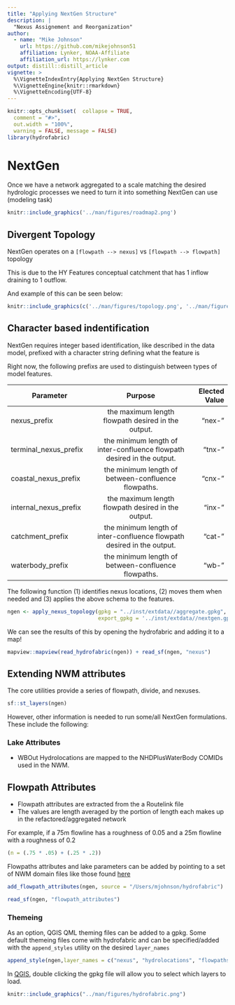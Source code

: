 ```yaml
---
title: "Applying NextGen Structure"
description: |
  "Nexus Assignement and Reorganization"
author:
  - name: "Mike Johnson"
    url: https://github.com/mikejohnson51
    affiliation: Lynker, NOAA-Affiliate
    affiliation_url: https://lynker.com
output: distill::distill_article
vignette: >
  %\VignetteIndexEntry{Applying NextGen Structure}
  %\VignetteEngine{knitr::rmarkdown}
  %\VignetteEncoding{UTF-8}
---
```


```r
knitr::opts_chunk$set(  collapse = TRUE,
  comment = "#>",
  out.width = "100%",
  warning = FALSE, message = FALSE)
library(hydrofabric)
```


# NextGen

Once we have a network aggregated to a scale matching the desired hydrologic processes we need to turn it into something NextGen can use (modeling task)

```r
knitr::include_graphics('../man/figures/roadmap2.png')
```

## Divergent Topology 

NextGen operates on a `[flowpath --> nexus]` vs `[flowpath --> flowpath]` topology

This is due to the HY Features conceptual catchment that has 1 inflow draining to 1 outflow.

And example of this can be seen below:

```r
knitr::include_graphics(c('../man/figures/topology.png', '../man/figures/topology2.png'))
```

## Character based indentification

NextGen requires integer based identification, like described in the data model, prefixed with a character string defining what the feature is

Right now, the following prefixs are used to distinguish between types of model features.

| Parameter        | Purpose           | Elected Value  | 
| ------------- |:-------------:| -----:| 
| nexus_prefix      | the maximum length flowpath desired in the output. | "nex-" |
| terminal_nexus_prefix      | the minimum length of inter-confluence flowpath desired in the output. | "tnx-" |
| coastal_nexus_prefix      | the minimum length of between-confluence flowpaths. | "cnx-" |
| internal_nexus_prefix      | the maximum length flowpath desired in the output. | "inx-" |
| catchment_prefix      | the minimum length of inter-confluence flowpath desired in the output. | "cat-" |
| waterbody_prefix      | the minimum length of between-confluence flowpaths. | "wb-" |


The following function (1) identifies nexus locations, (2) moves them when needed and (3) applies the above schema to the features.

```r
ngen <- apply_nexus_topology(gpkg = "../inst/extdata//aggregate.gpkg", 
                             export_gpkg = '../inst/extdata//nextgen.gpkg')
```

We can see the results of this by opening the hydrofabric and adding it to a map!

```r
mapview::mapview(read_hydrofabric(ngen)) + read_sf(ngen, "nexus")
```

## Extending NWM attributes

The core utilities provide a series of flowpath, divide, and nexuses.

```r
sf::st_layers(ngen)
```
However, other information is needed to run some/all NextGen formulations. These include the following:

### Lake Attributes

- WBOut Hydrolocations are mapped to the NHDPlusWaterBody COMIDs used in the NWM.

## Flowpath Attributes

- Flowpath attributes are extracted from the a Routelink file
- The values are length averaged by the portion of length each makes up in the refactored/aggregated network 

For example, if a 75m flowline has a roughness of 0.05 and a 25m flowline with a roughness of 0.2

```r
(n = (.75 * .05) + (.25 * .2))
```

Flowpaths attributes and lake parameters can be added by pointing to a set of NWM domain files like those found [here](https://www.nco.ncep.noaa.gov/pmb/codes/nwprod/nwm.v2.2.3/parm/domain/)

```r
add_flowpath_attributes(ngen, source = "/Users/mjohnson/hydrofabric")
```

```r
read_sf(ngen, "flowpath_attributes")
```

### Themeing

As an option, QGIS QML theming files can be added to a gpkg. Some default themeing files come with hydrofabric and can be specified/added with the `append_styles` utility on the desired `layer_names`

```r
append_style(ngen,layer_names = c("nexus", "hydrolocations", "flowpaths", "divides", "lakes"))
```

In [QGIS](https://qgis.org/en/site/forusers/download.html), double clicking the gpkg file will allow you to select which layers to load.

```r
knitr::include_graphics("../man/figures/hydrofabric.png")
```
